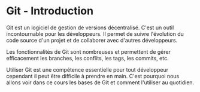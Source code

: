 <h1>Git - Introduction</h1>

Git est un logiciel de gestion de versions décentralisé. C'est un outil incontournable pour les développeurs. Il permet de suivre l'évolution du code source d'un projet et de collaborer avec d'autres développeurs.

Les fonctionnalités de Git sont nombreuses et permettent de gérer efficacement les branches, les conflits, les tags, les commits, etc.

Utiliser Git est une compétence essentielle pour tout développeur cependant il peut être difficile à prendre en main. C'est pourquoi nous allons voir dans ce cours les bases de Git et comment l'utiliser au quotidien.